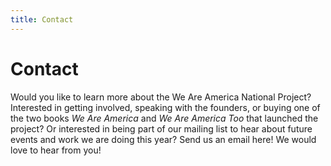 ```yaml
---
title: Contact
---
```



<Layout>

# Contact

Would you like to learn more about the We Are America National Project? Interested in getting involved, speaking with the founders, or buying one of the two books *We Are America* and *We Are America Too* that launched the project? Or interested in being part of our mailing list to hear about future events and work we are doing this year? Send us an email here! We would love to hear from you!

<br/>

<ContactForm/>

</Layout>